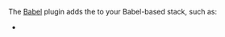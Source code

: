 
The [Babel](https://babeljs.io) plugin adds the <Link text="Telefunc Transformer" href="/transformer" /> to your Babel-based stack, such as:
 - <Link href="/react-native" />
